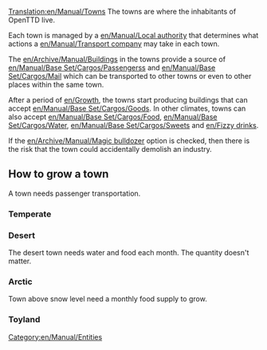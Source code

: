 [[Translation:en/Manual/Towns]]
The towns are where the inhabitants of OpenTTD live. 

Each town is managed by a [[en/Manual/Local authority]] that determines what actions a [[en/Manual/Transport company]] may take in each town.

The [[en/Archive/Manual/Building]]s in the towns provide a source of [[en/Manual/Base Set/Cargos/Passengers]]s and [[en/Manual/Base Set/Cargos/Mail]] which can be transported to other towns or even to other places within the same town.

After a period of [[en/Growth]], the towns start producing buildings that can accept [[en/Manual/Base Set/Cargos/Goods]]. In other climates, towns can also accept [[en/Manual/Base Set/Cargos/Food]], [[en/Manual/Base Set/Cargos/Water]], [[en/Manual/Base Set/Cargos/Sweets]] and [[en/Fizzy drinks]].

If the [[en/Archive/Manual/Magic bulldozer]] option is checked, then there is the risk that the town could accidentally demolish an industry.

==How to grow a town==
A town needs passenger transportation.
===Temperate===
===Desert=== 
The desert town needs water and food each month. The quantity doesn't matter.
===Arctic===
Town above snow level need a monthly food supply to grow.

===Toyland===

[[Category:en/Manual/Entities]]